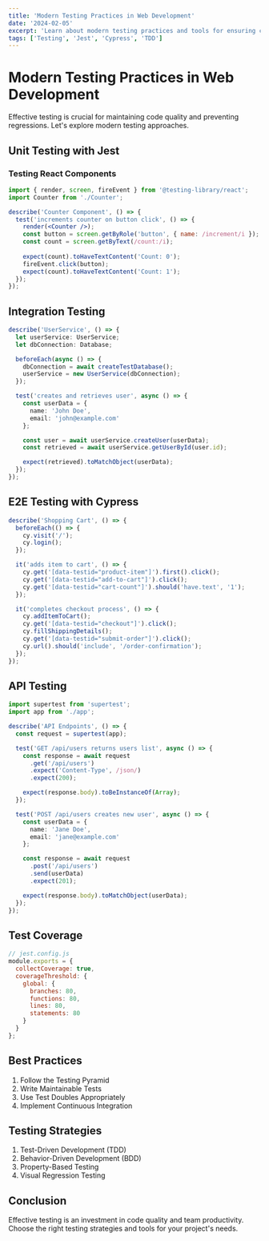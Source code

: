 ```yaml
---
title: 'Modern Testing Practices in Web Development'
date: '2024-02-05'
excerpt: 'Learn about modern testing practices and tools for ensuring code quality in web applications.'
tags: ['Testing', 'Jest', 'Cypress', 'TDD']
---
```


# Modern Testing Practices in Web Development

Effective testing is crucial for maintaining code quality and preventing regressions. Let's explore modern testing approaches.

## Unit Testing with Jest

### Testing React Components

```jsx
import { render, screen, fireEvent } from '@testing-library/react';
import Counter from './Counter';

describe('Counter Component', () => {
  test('increments counter on button click', () => {
    render(<Counter />);
    const button = screen.getByRole('button', { name: /increment/i });
    const count = screen.getByText(/count:/i);
    
    expect(count).toHaveTextContent('Count: 0');
    fireEvent.click(button);
    expect(count).toHaveTextContent('Count: 1');
  });
});
```

## Integration Testing

```typescript
describe('UserService', () => {
  let userService: UserService;
  let dbConnection: Database;

  beforeEach(async () => {
    dbConnection = await createTestDatabase();
    userService = new UserService(dbConnection);
  });

  test('creates and retrieves user', async () => {
    const userData = {
      name: 'John Doe',
      email: 'john@example.com'
    };

    const user = await userService.createUser(userData);
    const retrieved = await userService.getUserById(user.id);

    expect(retrieved).toMatchObject(userData);
  });
});
```

## E2E Testing with Cypress

```javascript
describe('Shopping Cart', () => {
  beforeEach(() => {
    cy.visit('/');
    cy.login();
  });

  it('adds item to cart', () => {
    cy.get('[data-testid="product-item"]').first().click();
    cy.get('[data-testid="add-to-cart"]').click();
    cy.get('[data-testid="cart-count"]').should('have.text', '1');
  });

  it('completes checkout process', () => {
    cy.addItemToCart();
    cy.get('[data-testid="checkout"]').click();
    cy.fillShippingDetails();
    cy.get('[data-testid="submit-order"]').click();
    cy.url().should('include', '/order-confirmation');
  });
});
```

## API Testing

```typescript
import supertest from 'supertest';
import app from './app';

describe('API Endpoints', () => {
  const request = supertest(app);

  test('GET /api/users returns users list', async () => {
    const response = await request
      .get('/api/users')
      .expect('Content-Type', /json/)
      .expect(200);

    expect(response.body).toBeInstanceOf(Array);
  });

  test('POST /api/users creates new user', async () => {
    const userData = {
      name: 'Jane Doe',
      email: 'jane@example.com'
    };

    const response = await request
      .post('/api/users')
      .send(userData)
      .expect(201);

    expect(response.body).toMatchObject(userData);
  });
});
```

## Test Coverage

```javascript
// jest.config.js
module.exports = {
  collectCoverage: true,
  coverageThreshold: {
    global: {
      branches: 80,
      functions: 80,
      lines: 80,
      statements: 80
    }
  }
};
```

## Best Practices

1. Follow the Testing Pyramid
2. Write Maintainable Tests
3. Use Test Doubles Appropriately
4. Implement Continuous Integration

## Testing Strategies

1. Test-Driven Development (TDD)
2. Behavior-Driven Development (BDD)
3. Property-Based Testing
4. Visual Regression Testing

## Conclusion

Effective testing is an investment in code quality and team productivity. Choose the right testing strategies and tools for your project's needs.
